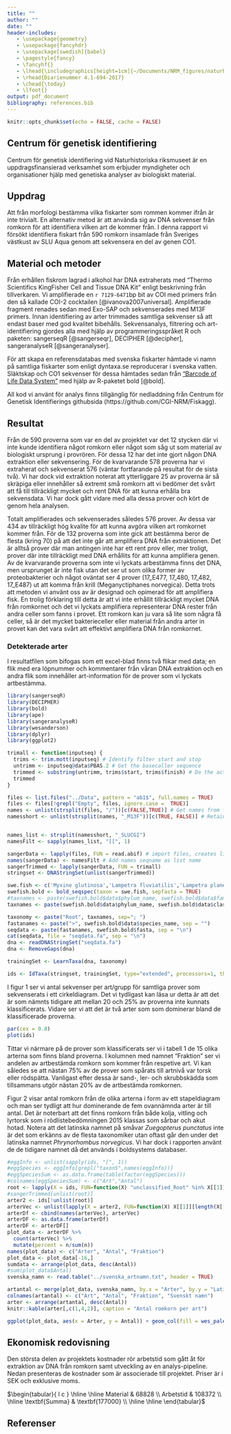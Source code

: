 ```yaml
---
title: ""
author: ""
date: ""
header-includes:
   - \usepackage{geometry}
   - \usepackage{fancyhdr}
   - \usepackage[swedish]{babel}
   - \pagestyle{fancy}
   - \fancyhf{} 
   - \lhead{\includegraphics[height=1cm]{~/Documents/NRM_figures/naturhistoriska-riksmuseet.png}}
   - \rhead{Diarienummer 4.1-694-2017}
   - \chead{\today}
   - \lfoot{}
output: pdf_document
bibliography: references.bib
---
```


```r
knitr::opts_chunk$set(echo = FALSE, cache = FALSE)
```

\pagestyle{fancyplain}
\begin{titlepage}
    \raggedright{
    \includegraphics[width=4cm]{~/Documents/NRM_figures/naturhistoriska-riksmuseet.png}}\\
    \vspace*{\fill}
    \vspace*{\fill}
    \raggedleft{
    {\bfseries\huge
        Artbestämning av marina fiskägg\\
        \large
        Diarienummer 4.1-694-2017\\
        \today
        \vskip2cm
    }}
    \vspace*{\fill}
    \centerline{\includegraphics[width=1.25\linewidth]{~/Documents/NRM_figures/CGIbanner.pdf}}
    \raggedleft{
    {\bfseries\Large
        Centrum för genetisk identifiering\\
    }}
    \vspace*{\fill}
\end{titlepage}

## Centrum för genetisk identifiering
Centrum för genetisk identifiering vid Naturhistoriska riksmuseet är en uppdragsfinansierad verksamhet som erbjuder myndigheter och organisationer hjälp med genetiska analyser av biologiskt material.

## Uppdrag
Att från morfologi bestämma vilka fiskarter som rommen kommer ifrån är inte trivialt. En alternativ metod är att använda sig av DNA sekvenser från romkorn för att identifiera vilken art de kommer från. I denna rapport vi försökt identifiera fiskart från 590 romkorn insamlade från Sveriges västkust av SLU Aqua genom att sekvensera en del av genen CO1.

## Material och metoder
Från erhållen fiskrom lagrad i alkohol har DNA extraherats med "Thermo Scientifics KingFisher Cell and Tissue DNA Kit" enligt beskrivning från tillverkaren. Vi amplifierade en `r 7129-6471`bp bit av COI med primers från den så kallade COI-2 cocktailen [@ivanova2007universal]. Amplifierade fragment renades sedan med Exo-SAP och sekvenserades med M13F primers. Innan identifiering av arter trimmades samtliga sekvenser så att endast baser med god kvalitet bibehålls. Sekvensanalys, filtrering och art-identifiering gjordes alla med hjälp av programmeringsspråket R och paketen: sangerseqR [@sangerseqr], DECIPHER [@decipher], sangeranalyseR [@sangeranalyser]. 

För att skapa en referensdatabas med svenska fiskarter hämtade vi namn på samtliga fiskarter som enligt dyntaxa.se reproducerar i svenska vatten. Släktskap och CO1 sekvenser för dessa hämtades sedan från ["Barcode of Life Data System"](http://boldsystems.org) med hjälp av R-paketet bold [@bold]. 

All kod vi använt för analys finns tillgänglig för nedladdning från Centrum för Genetisk Identifierings githubsida (https://github.com/CGI-NRM/Fiskagg). 

## Resultat
Från de 590 proverna som var en del av projektet var det 12 stycken där vi inte kunde identifiera något romkorn eller något som såg ut som material av biologiskt ursprung i provrören. För dessa 12 har det inte gjort någon DNA extraktion eller sekvensering. För de kvarvarande 578 proverna har vi extraherat och sekvenserat 576 (väntar fortfarande på resultat för de sista två). Vi har dock vid extraktion noterat att ytterliggare 25 av proverna är så skräpiga eller innehåller så extremt små romkorn att vi bedömer det svårt att få till tillräckligt mycket och rent DNA för att kunna erhålla bra sekvensdata. Vi har dock gått vidare med alla dessa prover och kört de genom hela analysen. 

Totalt amplifierades och sekvenserades således 576 prover. Av dessa var 434 av tillräckligt hög kvalite för att kunna avgöra vilken art romkornet kommer från. För de 132 proverna som inte gick att bestämma beror de flesta (kring 70) på att det inte går att amplifiera DNA från extraktionen. Det är alltså prover där man antingen inte har ett rent prov eller, mer troligt, prover där inte tillräckligt med DNA erhållits för att kunna amplifiera genen. Av de kvarvarande proverna som inte vi lyckats arbestämma finns det DNA, men ursprunget är inte fisk utan det ser ut som olika former av proteobakterier och något oväntat ser 4 prover (17_E477, 17_480, 17_482, 17_E487) ut att komma från krill (Meganyctiphanes norvegica). Detta trots att metoden vi använt oss av är designad och opimerad för att amplifiera fisk. En trolig förklaring till detta är att vi inte erhållit tillräckligt mycket DNA från romkornet och det vi lyckats amplifiera representerar DNA rester från andra celler som fanns i provet. Ett romkorn kan ju vara så lite som några få celler, så är det mycket bakterieceller eller material från andra arter in provet kan det vara svårt att effektivt amplifiera DNA från romkornet.

### Detekterade arter
I resultatfilen som bifogas som ett excel-blad finns två flikar med data; en flik med era löpnummer och kommentarer från våran DNA extraktion och en andra flik som innehåller art-information för de prover som vi lyckats artbestämma.
```r
library(sangerseqR)
library(DECIPHER)
library(bold)
library(ape)
library(sangeranalyseR)
library(wesanderson)
library(dplyr)
library(ggplot2)

```



```r
trimall <- function(inputseq) {
  trims <- trim.mott(inputseq) # Identify filter start and stop
  untrimm <- inputseq@data$PBAS.2 # Get the basecaller sequence
  trimmed <- substring(untrimm, trims$start, trims$finish) # Do the actual filtering
  trimmed
}

```


```r
files <- list.files("../Data", pattern = "ab1$", full.names = TRUE)
files <- files[!grepl("Empty", files, ignore.case =  TRUE)]
names <- unlist(strsplit(files, "/"))[c(FALSE,TRUE)] # Get names from files
namesshort <- unlist(strsplit(names, "_M13F"))[c(TRUE, FALSE)] # Retain only the names not Macrogen info


names_list <- strsplit(namesshort, "_SLUCGI")
namesFilt <- sapply(names_list, "[[", 1)


```

```r
sangerData <- lapply(files, FUN = read.abif) # import files, creates list
names(sangerData) <- namesFilt # Add names seqname as list name
sangerTrimmed <- lapply(sangerData, FUN = trimall)
stringset <- DNAStringSet(unlist(sangerTrimmed))
```

```r
swe.fish <- c('Myxine glutinosa','Lampetra fluviatilis','Lampetra planeri','Petromyzon marinus','Amblyraja radiata','Raja clavata','Scyliorhinus canicula','Galeorhinus galeus','Lamna nasus','Etmopterus spinax','Squalus acanthias','Chimaera monstrosa','Esox lucius','Argentina silus','Argentina sphyraena','Osmerus eperlanus','Coregonus albula','Coregonus maraena','Salmo salar','Salmo trutta','Salvelinus alpinus','Salvelinus fontinalis','Salvelinus namaycush','Thymallus thymallus','Belone belone','Gasterosteus aculeatus','Pungitius pungitius','Spinachia spinachia','Entelurus aequoreus','Nerophis lumbriciformis','Nerophis ophidion','Syngnathus acus','Syngnathus rostellatus','Syngnathus typhle','Chelon labrosus','Callionymus lyra','Callionymus maculatus','Aphia minuta','Crystallogobius linearis','Gobius niger','Gobiusculus flavescens','Lesueurigobius friesii','Neogobius melanostomus','Pomatoschistus microps','Pomatoschistus minutus','Pomatoschistus norvegicus','Pomatoschistus pictus','Thorogobius ephippiatus','Centrolabrus exoletus','Ctenolabrus rupestris','Labrus bergylta','Labrus mixtus','Symphodus melops','Gymnocephalus cernuus','Perca fluviatilis','Sander lucioperca','Scomber scombrus','Ammodytes marinus','Ammodytes tobianus','Hyperoplus lanceolatus','Trachinus draco','Anarhichas lupus','Pholis gunnellus','Chirolophis ascanii','Leptoclinus maculatus','Lumpenus lampretaeformis','Lycenchelys sarsii','Lycodes gracilis','Zoarces viviparus','Arnoglossus laterna','Glyptocephalus cynoglossus','Hippoglossoides platessoides','Hippoglossus hippoglossus','Limanda limanda','Microstomus kitt','Platichthys flesus','Pleuronectes platessa','Zeugopterus norvegicus','Scophthalmus maximus','Scophthalmus rhombus','Zeugopterus punctatus','Buglossidium luteum','Solea solea','Agonus cataphractus','Cottus gobio','Cottus koshewnikowi','Cottus poecilopus','Myoxocephalus quadricornis','Myoxocephalus scorpius','Taurulus bubalis','Cyclopterus lumpus','Liparis liparis','Liparis montagui','Eutrigla gurnardus','Sebastes viviparus','Gadus morhua','Melanogrammus aeglefinus','Merlangius merlangus','Pollachius pollachius','Pollachius virens','Raniceps raninus','Trisopterus minutus','Ciliata mustela','Enchelyopus cimbrius','Lota lota','Molva molva','Coryphaenoides rupestris','Merluccius merluccius','Clupea harengus','Sprattus sprattus','Cobitis taenia','Carassius carassius','Carassius gibelio','Cyprinus carpio','Gobio gobio','Abramis brama','Alburnus alburnus','Ballerus ballerus','Blicca bjoerkna','Leucaspius delineatus','Leuciscus aspius','Leuciscus idus','Leuciscus leuciscus','Phoxinus phoxinus','Rutilus rutilus','Scardinius erythrophthalmus','Squalius cephalus','Vimba vimba','Tinca tinca','Barbatula barbatula','Silurus glanis', 'Gaidropsarus vulgaris')
swefish.bold <- bold_seqspec(taxon = swe.fish, sepfasta = TRUE)
#taxnames <- paste(swefish.bold$data$phylum_name, swefish.bold$data$family_name, swefish.bold$data$species_name, sep = "; ")
taxnames <- paste(swefish.bold$data$phylum_name, swefish.bold$data$class_name, swefish.bold$data$family_name, swefish.bold$data$species_name, sep = "; ")

taxonomy <- paste("Root", taxnames, sep="; ")
fastanames <- paste(">", swefish.bold$data$species_name, sep = "")
seqdata <- paste(fastanames, swefish.bold$fasta, sep = "\n")
cat(seqdata, file = "seqdata.fa", sep = "\n")
dna <- readDNAStringSet("seqdata.fa")
dna <- RemoveGaps(dna)

```

```r
trainingSet <- LearnTaxa(dna, taxonomy)
```

```r
ids <- IdTaxa(stringset, trainingSet, type="extended", processors=1, threshold = 50)
```

I figur 1 ser vi antal sekvenser per art/grupp för samtliga prover som sekvenserats i ett cirkeldiagram. Det vi tydligast kan läsa ur detta är att det är som nämnts tidigare att mellan 20 och 25% av proverna inte kunnats klassificerats. Vidare ser vi att det är två arter som som dominerar bland de klassificerade proverna.

```r
par(cex = 0.8)
plot(ids)
```

Tittar vi närmare på de prover som klassificerats ser vi i tabell 1 de 15 olika arterna som finns bland proverna. I kolumnen med namnet "Fraktion" ser vi andelen av artbestämda romkorn som kommer från respetive art. Vi kan således se att nästan 75% av de prover som spårats till artnivå var torsk eller rödspätta. Vanligast efter dessa är sand-, ler- och skrubbskädda som tillsammans utgör nästan 20% av de artbestämda romkornen.

Figur 2 visar antal romkorn från de olika arterna i form av ett stapeldiagram och man ser tydligt att hur dominerande de fem ovannämnda arter är till antal. Det är noterbart att det finns romkorn från både kolja, vitling och lyrtorsk som i rödlistebedömningen 2015 klassas som sårbar och akut hotad. Notera att det latinska namnet på småvar *Zuegopterus punctatus* inte är det som erkänns av de flesta taxonomiker utan oftast går den under det latinska namnet *Phrynorhombus norvegicus*. Vi har dock i rapporten använt de de tidigare namnet då det används i boldsystems databaser.

```r
#eggInfo <- unlist(sapply(ids, "[", 1))
#eggSpecies <- eggInfo[grepl("taxon5",names(eggInfo))]
#eggSpeciesSum <- as.data.frame(table(factor(eggSpecies)))
#colnames(eggSpeciesSum) <- c("Art","Antal")
root <- lapply(X = ids, FUN=function(X) "unclassified_Root" %in% X[[1]])
#sangerTrimmed[unlist(root)]
arter2 <- ids[!unlist(root)]
arterVec <- unlist(lapply(X = arter2, FUN=function(X) X[[1]][length(X[[1]])]))
arterDf <- cbind(names(arterVec), arterVec)
arterDF <- as.data.frame(arterDf)
arterDF <- arterDF[]
plot_data <- arterDF %>%
  count(arterVec) %>%
  mutate(percent = n/sum(n))
names(plot_data) <- c("Arter", "Antal", "Fraktion")
plot_data <- plot_data[-16,]
sumdata <- arrange(plot_data, desc(Antal))
#sum(plot_data$Antal)
svenska_namn <- read.table("../svenska_artnamn.txt", header = TRUE)

artantal <- merge(plot_data, svenska_namn, by.x = "Arter", by.y = "Latin")
colnames(artantal) <- c("Art", "Antal", "Fraktion", "Svenskt namn")
arter <- arrange(artantal, desc(Antal))
knitr::kable(arter[,c(1,4,2)], caption = "Antal romkorn per art")

```

```r
ggplot(plot_data, aes(x = Arter, y = Antal)) + geom_col(fill = wes_palette("Zissou1", 1)) + geom_text(aes(label=Antal), vjust=-0.3, size=2.5) + theme(axis.text.x=element_text(angle=45, hjust=1))
```



## Ekonomisk redovisning
Den största delen av projektets kostnader rör arbetstid som gått åt för extraktion av DNA från romkorn samt utveckling av en analys-pipeline. Nedan presenteras de kostnader som är associerade till projektet. Priser är i SEK och exklusive moms.

  

$\begin{tabular}{ l c }
  \hline
  \hline
  Material & 68828 \\
  Arbetstid & 108372 \\
  \hline
  \textbf{Summa} & \textbf{177000}  \\
  \hline
  \hline
\end{tabular}$

## Referenser
  
  


